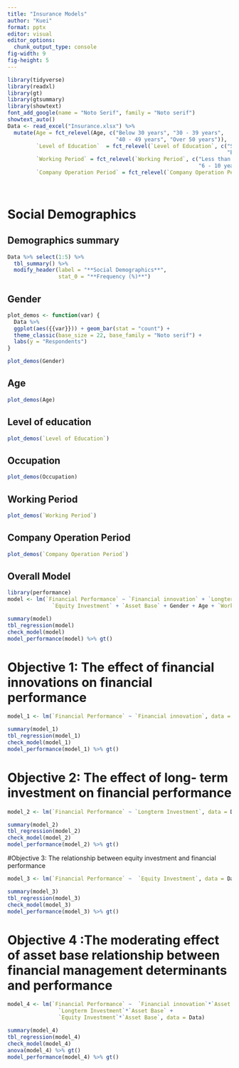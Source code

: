 ```yaml
---
title: "Insurance Models"
author: "Kuei"
format: pptx
editor: visual
editor_options: 
  chunk_output_type: console
fig-width: 9
fig-height: 5
---
```


```r
library(tidyverse)
library(readxl)
library(gt)
library(gtsummary)
library(showtext)
font_add_google(name = "Noto Serif", family = "Noto serif")
showtext_auto()
Data <- read_excel("Insurance.xlsx") %>% 
  mutate(Age = fct_relevel(Age, c("Below 30 years", "30 - 39 years",
                                  "40 - 49 years", "Over 50 years")),
         `Level of Education`  = fct_relevel(`Level of Education`, c("Secondary","Diploma", 
                                                                     "Bachelor's", "Postgraduate")),
         `Working Period` = fct_relevel(`Working Period`, c("Less than 1 year", "1 - 5 years",
                                                            "6 - 10 years", "over 10 years")),
         `Company Operation Period` = fct_relevel(`Company Operation Period`, c("Less than 5 years",
                                                                                "5 - 10 years",
                                                                                "Over 10 years")))
```

# Social Demographics

## Demographics summary

```r
Data %>% select(1:5) %>% 
  tbl_summary() %>% 
  modify_header(label = "**Social Demographics**",
                stat_0 = "**Frequency (%)**")
```

## Gender

```r
plot_demos <- function(var) {
  Data %>% 
  ggplot(aes({{var}})) + geom_bar(stat = "count") +
  theme_classic(base_size = 22, base_family = "Noto serif") +
  labs(y = "Respondents")
}

plot_demos(Gender)
```

## Age

```r
plot_demos(Age) 
```

## Level of education

```r
plot_demos(`Level of Education`) 
```

## Occupation

```r
plot_demos(Occupation) 
```

## Working Period

```r
plot_demos(`Working Period`) 
```

## Company Operation Period

```r
plot_demos(`Company Operation Period`) 
```



## Overall Model

```r
library(performance)
model <- lm(`Financial Performance` ~ `Financial innovation` + `Longterm Investment` +
              `Equity Investment` + `Asset Base` + Gender + Age + `Working Period` + `Company Operation Period` + `Level of Education` + Occupation, data = Data)

summary(model)
tbl_regression(model)
check_model(model)
model_performance(model) %>% gt()
```

# Objective 1: The effect of financial innovations on financial performance

```r
model_1 <- lm(`Financial Performance` ~ `Financial innovation`, data = Data)

summary(model_1)
tbl_regression(model_1)
check_model(model_1)
model_performance(model_1) %>% gt()
```

# Objective 2: The effect of long- term investment on financial performance

```r
model_2 <- lm(`Financial Performance` ~ `Longterm Investment`, data = Data)

summary(model_2)
tbl_regression(model_2)
check_model(model_2)
model_performance(model_2) %>% gt()
```

#Objective 3: The relationship between equity investment and financial performance

```r
model_3 <- lm(`Financial Performance` ~  `Equity Investment`, data = Data)

summary(model_3)
tbl_regression(model_3)
check_model(model_3)
model_performance(model_3) %>% gt()
```
# Objective 4 :The moderating effect of asset base relationship between financial management determinants and performance

```r
model_4 <- lm(`Financial Performance` ~  `Financial innovation`*`Asset Base` +
                `Longterm Investment`*`Asset Base` +
                `Equity Investment`*`Asset Base`, data = Data)

summary(model_4)
tbl_regression(model_4)
check_model(model_4)
anova(model_4) %>% gt()
model_performance(model_4) %>% gt()
```
